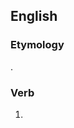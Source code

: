 ==English==

===Etymology===
{{suffix|en|kiss|est|nocat=1}}.

===Verb===
{{head|en|verb form}}

# {{en-archaic second-person singular of|kiss|lang=en}}